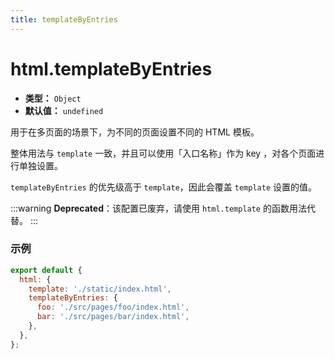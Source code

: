 ```yaml
---
title: templateByEntries
---
```


# html.templateByEntries

- **类型：** `Object`
- **默认值：** `undefined`

用于在多页面的场景下，为不同的页面设置不同的 HTML 模板。

整体用法与 `template` 一致，并且可以使用「入口名称」作为 key ，对各个页面进行单独设置。

`templateByEntries` 的优先级高于 `template`，因此会覆盖 `template` 设置的值。

:::warning
**Deprecated**：该配置已废弃，请使用 `html.template` 的函数用法代替。
:::

### 示例

```js
export default {
  html: {
    template: './static/index.html',
    templateByEntries: {
      foo: './src/pages/foo/index.html',
      bar: './src/pages/bar/index.html',
    },
  },
};
```

